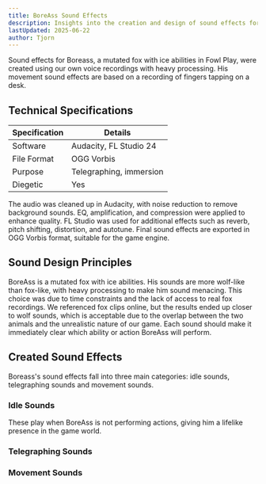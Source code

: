 ```yaml
---
title: BoreAss Sound Effects
description: Insights into the creation and design of sound effects for BoreAss in Fowl Play
lastUpdated: 2025-06-22
author: Tjorn
---
```



Sound effects for Boreass, a mutated fox with ice abilities in Fowl Play, were created using our own voice recordings with heavy processing. His movement sound effects are based on a recording of fingers tapping on a desk.

## Technical Specifications

| Specification | Details                 |
| ------------- | ----------------------- |
| Software      | Audacity, FL Studio 24  |
| File Format   | OGG Vorbis              |
| Purpose       | Telegraphing, immersion |
| Diegetic      | Yes                     |

The audio was cleaned up in Audacity, with noise reduction to remove background sounds. EQ, amplification, and compression were applied to enhance quality. FL Studio was used for additional effects such as reverb, pitch shifting, distortion, and autotune. Final sound effects are exported in OGG Vorbis format, suitable for the game engine.

## Sound Design Principles

BoreAss is a mutated fox with ice abilities. His sounds are more wolf-like than fox-like, with heavy processing to make him sound menacing. This choice was due to time constraints and the lack of access to real fox recordings. We referenced fox clips online, but the results ended up closer to wolf sounds, which is acceptable due to the overlap between the two animals and the unrealistic nature of our game. Each sound should make it immediately clear which ability or action BoreAss will perform.

## Created Sound Effects

Boreass's sound effects fall into three main categories: idle sounds, telegraphing sounds and movement sounds.

### Idle Sounds

These play when BoreAss is not performing actions, giving him a lifelike presence in the game world.

<AudioPlayer
  src="/sfx/enemies/boreass/random/boreass1.ogg"
  title="Idle Sound 1"
  description="Short sound of a woof."
/>
<AudioPlayer
  src="/sfx/enemies/boreass/random/boreass2.ogg"
  title="Idle Sound 2"
  description="Short sound of a woof."
/>
<AudioPlayer
  src="/sfx/enemies/boreass/random/boreass4.ogg"
  title="Idle Sound 3"
  description="Short, lower-pitched woof."
/>
<AudioPlayer
  src="/sfx/enemies/boreass/random/boreass5.ogg"
  title="Idle Sound 4"
  description="Distorted, punchy woof."
/>
<AudioPlayer
  src="/sfx/enemies/boreass/random/boreass6.ogg"
  title="Idle Sound 5"
  description="Same base as Idle Sound 4, but with another layer. More distorted and growly."
/>
<AudioPlayer
  src="/sfx/enemies/boreass/random/wolf_breath.ogg"
  title="Idle Sound 6"
  description="Longer sound of heavy fox breathing."
/>

### Telegraphing Sounds

<AudioPlayer
  src="/sfx/enemies/boreass/boreass_before_dash.ogg"
  title="Before Dash Sound"
  description="Fox howling, used before BoreAss dashes. Heavily processed with autotune and pitch shifting for a menacing effect."
/>
<AudioPlayer
  src="/sfx/enemies/boreass/boreass_dash.ogg"
  title="During Dash Sound"
  description="Fox growling followed by a distorted wind effect. Used while BoreAss dashes."
/>
<AudioPlayer
  src="/sfx/enemies/boreass/boreass_dash_continued.ogg"
  title="During Dash Sound  - Continued"
  description="Wind effect loop for BoreAss's dash, so the sound doesn't cut off before the dash is finished."
/>
<AudioPlayer
  src="/sfx/enemies/boreass/boreass_pounce.ogg"
  title="Pounce Sound"
  description="Fox growling, used before BoreAss performs his ground pound at the end of his pounce."
/>
<AudioPlayer
  src="/sfx/enemies/boreass/boreass_pounce_rev.ogg"
  title="Pounce Sound - Jump"
  description="Reversed version of the pounce sound, used before BoreAss jumps at the start of the pounce."
/>

### Movement Sounds

<AudioPlayer
  src="/sfx/enemies/boreass/movement/walking.ogg"
  title="Walking Sound"
  description="Sound of fingers tapping on a desk, pitched down and with a delay effect. Based on the Elder Centipede walking sound, but faster and more distorted, since BoreAss moves faster. The rhythm is also more in line with how BoreAss moves in its running animation."
/>
